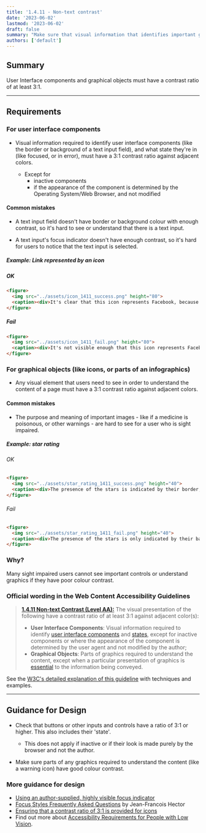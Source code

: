 ```yaml
---
title: '1.4.11 - Non-text contrast'
date: '2023-06-02'
lastmod: '2023-06-02'
draft: false
summary: "Make sure that visual information that identifies important graphics, interactive controls and their **state** has enough contrast against adjacent colours."
authors: ['default']
---
```


## Summary

User Interface components and graphical objects must have a contrast ratio of at least 3:1.

---

## Requirements

### For user interface components

- Visual information required to identify user interface components (like the border or background of a text input field), and what state they're in (like focused, or in error), must have a 3:1 contrast ratio against adjacent colors.

  - Except for
    - inactive components
    - if the appearance of the component is determined by the Operating System/Web Browser, and not modified

#### Common mistakes

- A text input field doesn't have border or background colour with enough contrast, so it's hard to see or understand that there is a text input.

- A text input's focus indicator doesn't have enough contrast, so it's hard for users to notice that the text input is selected.

##### Example: Link represented by an icon

##### OK
```html
<figure>
  <img src="../assets/icon_1411_success.png" height="80">
  <caption><div>It's clear that this icon represents Facebook, because the Facebook logo uses enough colour contrast.</div></caption>
</figure>
```

##### Fail
```html
<figure>
  <img src="../assets/icon_1411_fail.png" height="80">
  <caption><div>It's not visible enough that this icon represents Facebook, because the colour contrast between the green and the white is not sufficient.</div></caption>
</figure>
```

### For graphical objects (like icons, or parts of an infographics)

- Any visual element that users need to see in order to understand the content of a page must have a 3:1 contrast ratio against adjacent colors.

#### Common mistakes

- The purpose and meaning of important images - like if a medicine is poisonous, or other warnings - are hard to see for a user who is sight impaired.

##### Example: star rating

###### OK
```html
<figure>
  <img src="../assets/star_rating_1411_success.png" height="40">
  <caption><div>The presence of the stars is indicated by their border, which is in black and has enough contrast with white.</div></caption>
</figure>
```

###### Fail
```html
<figure>
  <img src="../assets/star_rating_1411_fail.png" height="40">
  <caption><div>The presence of the stars is only indicated by their background colour, which doesn't have enough contrast with white.</div></caption>
</figure>
```

### Why?

Many sight impaired users cannot see important controls or understand graphics if they have poor colour contrast.

### Official wording in the Web Content Accessibility Guidelines

> [**1.4.11 Non-text Contrast (Level AA):**](https://www.w3.org/TR/UNDERSTANDING-WCAG20/content-structure-separation-programmatic.html) The visual presentation of the following have a contrast ratio of at least 3:1 against adjacent color(s):
>
> - **User Interface Components**: Visual information required to identify [user interface components](https://www.w3.org/WAI/WCAG21/Understanding/non-text-contrast.html#dfn-user-interface-component) and [states](https://www.w3.org/WAI/WCAG21/Understanding/non-text-contrast.html#dfn-state), except for inactive components or where the appearance of the component is determined by the user agent and not modified by the author;
> - **Graphical Objects**: Parts of graphics required to understand the content, except when a particular presentation of graphics is [essential](https://www.w3.org/WAI/WCAG21/Understanding/non-text-contrast.html#dfn-essential) to the information being conveyed.

See the [W3C's detailed explanation of this guideline](https://www.w3.org/TR/UNDERSTANDING-WCAG20/content-structure-separation-programmatic.html) with techniques and examples.

---

## Guidance for Design

- Check that buttons or other inputs and controls have a ratio of 3:1 or higher. This also includes their 'state'.

  - This does not apply if inactive or if their look is made purely by the browser and not the author.

- Make sure parts of any graphics required to understand the content (like a warning icon) have good colour contrast.

### More guidance for design

- [Using an author-supplied, highly visible focus indicator](https://www.w3.org/WAI/WCAG21/Techniques/general/G195)
- [Focus Styles Frequently Asked Questions](https://docs.google.com/document/d/1I9AvA3cPDlNdNpBZ1Kotk0CRLjL4aNe5Fkjs6S61nBI/edit?usp=sharing) by Jean-Francois Hector
- [Ensuring that a contrast ratio of 3:1 is provided for icons](https://www.w3.org/WAI/WCAG21/Techniques/general/G207)
- Find out more about [Accessibility Requirements for People with Low Vision](http://w3c.github.io/low-vision-a11y-tf/requirements.html).
